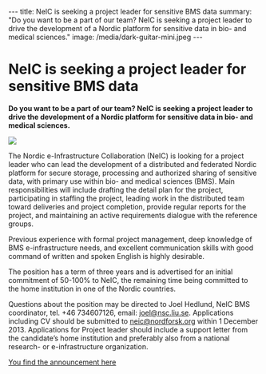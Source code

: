 ---
title: NeIC is seeking a project leader for sensitive BMS data
summary: "Do you want to be a part of our team? NeIC is seeking a project leader to drive the development of a Nordic platform for sensitive data in bio- and medical sciences."
image: /media/dark-guitar-mini.jpeg
---

= NeIC is seeking a project leader for sensitive BMS data =

'''Do you want to be a part of our team? NeIC is seeking a project leader to drive the development of a Nordic platform for sensitive data in bio- and medical sciences.'''

<a href="/media/dark-guitar.jpeg">
<img class="smallpic" src="/media/dark-guitar-mini.jpeg">
</a>

The Nordic e-Infrastructure Collaboration (NeIC) is looking for a project leader who can lead the development of a distributed and federated Nordic platform for secure storage, processing and authorized sharing of sensitive data, with primary use within bio- and medical sciences (BMS). Main responsibilities will include drafting the detail plan for the project, participating in staffing the project, leading work in the distributed team toward deliveries and project completion, provide regular reports for the project, and maintaining an active requirements dialogue with the reference groups.

Previous experience with formal project management, deep knowledge of BMS e-infrastructure needs, and excellent communication skills with good command of written and spoken English is highly desirable.

The position has a term of three years and is advertised for an initial commitment of 50-100% to NeIC, the remaining time being committed to the home institution in one of the Nordic countries.

Questions about the position may be directed to Joel Hedlund, NeIC BMS coordinator, tel. +46 734607126, email: [[mailto:joel@nsc.liu.se|joel@nsc.liu.se]]. Applications including CV should be submitted to [[mailto:neic@nordforsk.org|neic@nordforsk.org]] within 1 December 2013. Applications for Project leader should include a support letter from the candidate’s home institution and preferably also from a national research- or e-infrastructure organization.

[http://neic.nordforsk.org/open-position-sensitive-data You find the announcement here]
